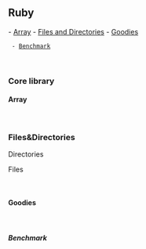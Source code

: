 == Ruby ==
- [[#Array|Array]]
- [[#Files&Directories|Files and Directories]]
- [[#Goodies|Goodies]]
  - [[#Benchmark|Benchmark]]

<br/>

=== Core library ===

==== Array ====
{{{class="ruby"
# reject values
  ["", "1", "2"].reject(&:empty?)

# Select values
  [10, 2, 1].select { |value| value >= 1 }

# Check values against condition
  [132, 12, 0.5].any? { |value| value > 1 }

# Select a random value
  %w(one two three).sample
}}}

<br/>

=== Files&Directories ===
Directories
{{{class="ruby"
Dir.pwd                             # Current directory
Dir.chdir "take_me_home/directory/" # Change directory
Dir.glob("*")                       # Array of files' name in pwd
Dir.glob('dir_name/**/*.{avi,m4a}') # Every avi and m4a files, including in sub-directories
Dir["/target_directory/*"]          # Array of files' path + name
}}}


Files
{{{class="ruby"
File.basename("my_code.rb")
}}}

<br/>

==== Goodies ====

{{{class="ruby"
# Execute unix commands using backticks `. Returns a string
`wc -l line_count.csv`
}}}

<br/>

===== Benchmark =====
{{{class="ruby"
require "benchmark"

puts Benchmark.measure { "something".capitalize }

iterations = 1_000

Benchmark.bm do |bm|
  bm.report "message here" do
    iterations.times do
      "something".capitalize
    end
  end

  bm.report "another convoluted method" do
    iterations.times do
      "something"[0].upcase + "something"[1..-1]
    end
  end
end
}}}
